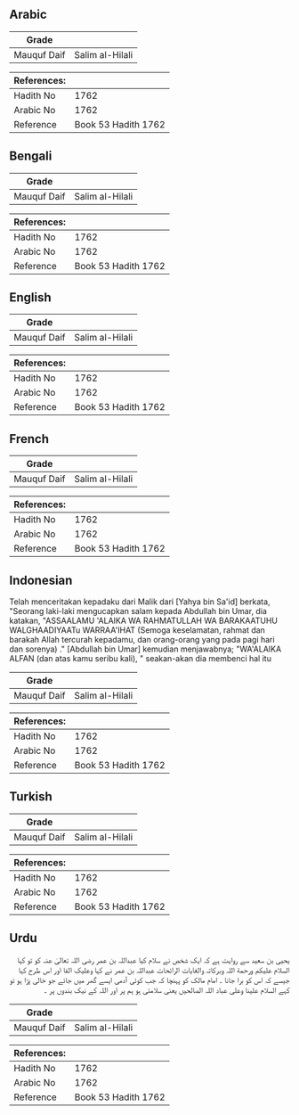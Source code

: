## Arabic


<div dir="rtl" lang="ar" style={{fontSize:'larger',backgroundColor:'#f8f9fa',padding:20}}>

</div>
<div style={{backgroundColor:'#f8f9fa',padding:20, marginBottom: 10}}><table> <thead> <tr> <th>Grade</th> <th></th> </tr> </thead> <tbody> <tr><td>Mauquf Daif</td><td>Salim al-Hilali</td></tr></tbody></table><table> <thead> <tr> <th>References:</th> <th></th> </tr> </thead> <tbody><tr><td>Hadith No</td><td>1762</td></tr><tr><td>Arabic No</td><td>1762</td></tr><tr><td>Reference</td><td>Book 53 Hadith 1762</td></tr></tbody></table></div>

## Bengali


<div dir="ltr" lang="bn" style={{fontSize:'larger',backgroundColor:'#f8f9fa',padding:20}}>

</div>
<div style={{backgroundColor:'#f8f9fa',padding:20, marginBottom: 10}}><table> <thead> <tr> <th>Grade</th> <th></th> </tr> </thead> <tbody> <tr><td>Mauquf Daif</td><td>Salim al-Hilali</td></tr></tbody></table><table> <thead> <tr> <th>References:</th> <th></th> </tr> </thead> <tbody><tr><td>Hadith No</td><td>1762</td></tr><tr><td>Arabic No</td><td>1762</td></tr><tr><td>Reference</td><td>Book 53 Hadith 1762</td></tr></tbody></table></div>

## English


<div dir="ltr" lang="en" style={{fontSize:'larger',backgroundColor:'#f8f9fa',padding:20}}>

</div>
<div style={{backgroundColor:'#f8f9fa',padding:20, marginBottom: 10}}><table> <thead> <tr> <th>Grade</th> <th></th> </tr> </thead> <tbody> <tr><td>Mauquf Daif</td><td>Salim al-Hilali</td></tr></tbody></table><table> <thead> <tr> <th>References:</th> <th></th> </tr> </thead> <tbody><tr><td>Hadith No</td><td>1762</td></tr><tr><td>Arabic No</td><td>1762</td></tr><tr><td>Reference</td><td>Book 53 Hadith 1762</td></tr></tbody></table></div>

## French


<div dir="ltr" lang="fr" style={{fontSize:'larger',backgroundColor:'#f8f9fa',padding:20}}>

</div>
<div style={{backgroundColor:'#f8f9fa',padding:20, marginBottom: 10}}><table> <thead> <tr> <th>Grade</th> <th></th> </tr> </thead> <tbody> <tr><td>Mauquf Daif</td><td>Salim al-Hilali</td></tr></tbody></table><table> <thead> <tr> <th>References:</th> <th></th> </tr> </thead> <tbody><tr><td>Hadith No</td><td>1762</td></tr><tr><td>Arabic No</td><td>1762</td></tr><tr><td>Reference</td><td>Book 53 Hadith 1762</td></tr></tbody></table></div>

## Indonesian


<div dir="ltr" lang="id" style={{fontSize:'larger',backgroundColor:'#f8f9fa',padding:20}}>
Telah menceritakan kepadaku dari Malik dari [Yahya bin Sa'id] berkata, "Seorang laki-laki mengucapkan salam kepada Abdullah bin Umar, dia katakan, "ASSAALAMU 'ALAIKA WA RAHMATULLAH WA BARAKAATUHU WALGHAADIYAATu WARRAA'IHAT (Semoga keselamatan, rahmat dan barakah Allah tercurah kepadamu, dan orang-orang yang pada pagi hari dan sorenya) ." [Abdullah bin Umar] kemudian menjawabnya; "WA'ALAIKA ALFAN (dan atas kamu seribu kali), " seakan-akan dia membenci hal itu
</div>
<div style={{backgroundColor:'#f8f9fa',padding:20, marginBottom: 10}}><table> <thead> <tr> <th>Grade</th> <th></th> </tr> </thead> <tbody> <tr><td>Mauquf Daif</td><td>Salim al-Hilali</td></tr></tbody></table><table> <thead> <tr> <th>References:</th> <th></th> </tr> </thead> <tbody><tr><td>Hadith No</td><td>1762</td></tr><tr><td>Arabic No</td><td>1762</td></tr><tr><td>Reference</td><td>Book 53 Hadith 1762</td></tr></tbody></table></div>

## Turkish


<div dir="ltr" lang="tr" style={{fontSize:'larger',backgroundColor:'#f8f9fa',padding:20}}>

</div>
<div style={{backgroundColor:'#f8f9fa',padding:20, marginBottom: 10}}><table> <thead> <tr> <th>Grade</th> <th></th> </tr> </thead> <tbody> <tr><td>Mauquf Daif</td><td>Salim al-Hilali</td></tr></tbody></table><table> <thead> <tr> <th>References:</th> <th></th> </tr> </thead> <tbody><tr><td>Hadith No</td><td>1762</td></tr><tr><td>Arabic No</td><td>1762</td></tr><tr><td>Reference</td><td>Book 53 Hadith 1762</td></tr></tbody></table></div>

## Urdu


<div dir="rtl" lang="ur" style={{fontSize:'larger',backgroundColor:'#f8f9fa',padding:20}}>
یحیی بن سعید سے روایت ہے کہ ایک شخص نے سلام کیا عبداللہ بن عمر رضی اللہ تعالیٰ عنہ کو تو کہا السلام علیکم ورحمة اللہ وبرکاتہ والغایات الرائحات عبداللہ بن عمر نے کہا وعلیک الفا اور اس طرح کہا جیسے کہ اس کو برا جانا ۔ امام مالک کو پہنچا کہ جب کوئی آدمی ایسے گھر میں جائے جو خالی پڑا ہو تو کہے السلام علینا وعلی عباد اللہ الصالحیں یعنی سلامتی ہو ہم پر اور اللہ کے نیک بندوں پر ۔
</div>
<div style={{backgroundColor:'#f8f9fa',padding:20, marginBottom: 10}}><table> <thead> <tr> <th>Grade</th> <th></th> </tr> </thead> <tbody> <tr><td>Mauquf Daif</td><td>Salim al-Hilali</td></tr></tbody></table><table> <thead> <tr> <th>References:</th> <th></th> </tr> </thead> <tbody><tr><td>Hadith No</td><td>1762</td></tr><tr><td>Arabic No</td><td>1762</td></tr><tr><td>Reference</td><td>Book 53 Hadith 1762</td></tr></tbody></table></div>